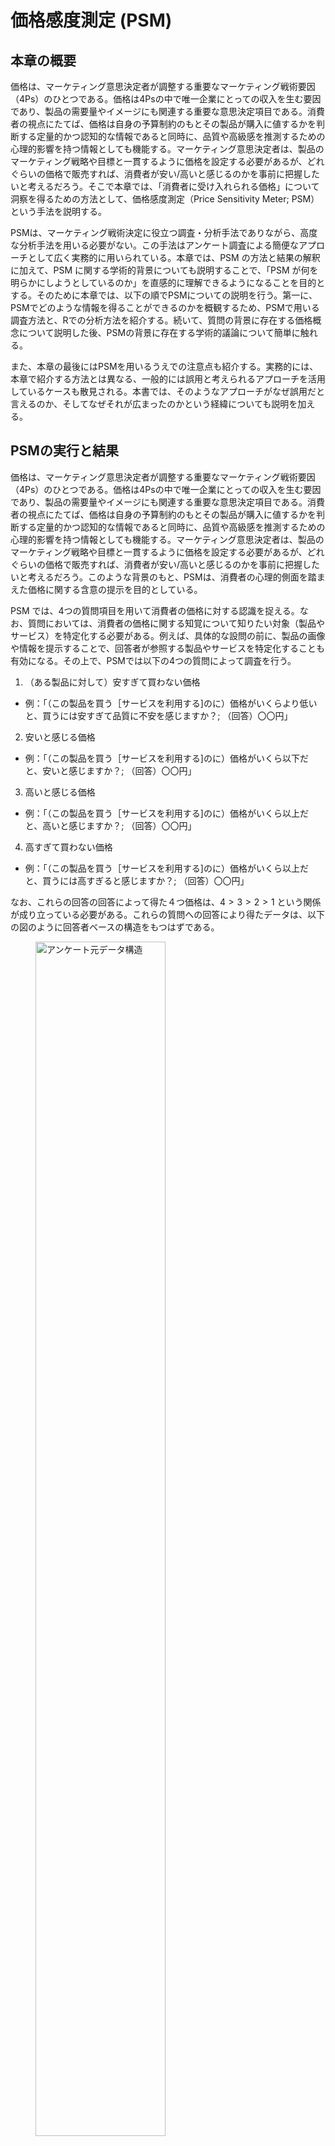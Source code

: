 # 価格感度測定 (PSM) {#psm}

## 本章の概要
価格は、マーケティング意思決定者が調整する重要なマーケティング戦術要因（4Ps）のひとつである。価格は4Psの中で唯一企業にとっての収入を生む要因であり、製品の需要量やイメージにも関連する重要な意思決定項目である。消費者の視点にたてば、価格は自身の予算制約のもとその製品が購入に値するかを判断する定量的かつ認知的な情報であると同時に、品質や高級感を推測するための心理的影響を持つ情報としても機能する。マーケティング意思決定者は、製品のマーケティング戦略や目標と一貫するように価格を設定する必要があるが、どれぐらいの価格で販売すれば、消費者が安い/高いと感じるのかを事前に把握したいと考えるだろう。そこで本章では、「消費者に受け入れられる価格」について洞察を得るための方法として、価格感度測定（Price Sensitivity Meter; PSM）という手法を説明する。

PSMは、マーケティング戦術決定に役立つ調査・分析手法でありながら、高度な分析手法を用いる必要がない。この手法はアンケート調査による簡便なアプローチとして広く実務的に用いられている。本章では、PSM の方法と結果の解釈に加えて、PSM に関する学術的背景についても説明することで、「PSM が何を明らかにしようとしているのか」を直感的に理解できるようになることを目的とする。そのために本章では、以下の順でPSMについての説明を行う。第一に、PSMでどのような情報を得ることができるのかを概観するため、PSMで用いる調査方法と、Rでの分析方法を紹介する。続いて、質問の背景に存在する価格概念について説明した後、PSMの背景に存在する学術的議論について簡単に触れる。

また、本章の最後にはPSMを用いるうえでの注意点も紹介する。実務的には、本章で紹介する方法とは異なる、一般的には誤用と考えられるアプローチを活用しているケースも散見される。本書では、そのようなアプローチがなぜ誤用だと言えるのか、そしてなぜそれが広まったのかという経緯についても説明を加える。

## PSMの実行と結果{#psmrunning}
価格は、マーケティング意思決定者が調整する重要なマーケティング戦術要因（4Ps）のひとつである。価格は4Psの中で唯一企業にとっての収入を生む要因であり、製品の需要量やイメージにも関連する重要な意思決定項目である。消費者の視点にたてば、価格は自身の予算制約のもとその製品が購入に値するかを判断する定量的かつ認知的な情報であると同時に、品質や高級感を推測するための心理的影響を持つ情報としても機能する。マーケティング意思決定者は、製品のマーケティング戦略や目標と一貫するように価格を設定する必要があるが、どれぐらいの価格で販売すれば、消費者が安い/高いと感じるのかを事前に把握したいと考えるだろう。このような背景のもと、PSMは、消費者の心理的側面を踏まえた価格に関する含意の提示を目的としている。

PSM では、4つの質問項目を用いて消費者の価格に対する認識を捉える。なお、質問においては、消費者の価格に関する知覚について知りたい対象（製品やサービス）を特定化する必要がある。例えば、具体的な設問の前に、製品の画像や情報を提示することで、回答者が参照する製品やサービスを特定化することも有効になる。その上で、PSMでは以下の4つの質問によって調査を行う。

1. （ある製品に対して）安すぎて買わない価格
  - 例：「（この製品を買う［サービスを利用する]のに）価格がいくらより低いと、買うには安すぎて品質に不安を感じますか？; （回答）〇〇円」
2. 安いと感じる価格
  - 例：「（この製品を買う［サービスを利用する]のに）価格がいくら以下だと、安いと感じますか？; （回答）〇〇円」
3. 高いと感じる価格
  - 例：「（この製品を買う［サービスを利用する]のに）価格がいくら以上だと、高いと感じますか？; （回答）〇〇円」
4. 高すぎて買わない価格
  - 例：「（この製品を買う［サービスを利用する]のに）価格がいくら以上だと、買うには高すぎると感じますか？; （回答）〇〇円」

なお、これらの回答の回答によって得た４つ価格は、$4 > 3 > 2 > 1$ という関係が成り立っている必要がある。これらの質問への回答により得たデータは、以下の図のように回答者ベースの構造をもつはずである。

![アンケート元データ構造](psm/customer_based.png){width=70%}

PSMでは、上記のデータから各価格レンジ（以下の例では、x円以下形式）に対して、安すぎる、安い、高い、高すぎる、と感じる人がどの程度いるかを集計する。ある価格水準に対し、安い（高い）や安すぎる（高すぎる）と感じる回答者がどれだけいるのかという（相対）頻度を求めることで分析を行う。以下の表はPSMでの集計を簡単に示したデータ構造である。

![PSM用データ構造](psm/price_based.png){width=70%}

Rを用いた分析においては、自身でデータ構造の変換を行う必要はない。Rでは、"pricesensitivitymeter" というパッケージの `psm_analysis()`という関数を用いることで分析を実行できる。なお、PSM用データ構造への集計作業もこのパッケージにおいて行ってくれる。

ここからは、実際にRを用いたPSMの実行手順を紹介する。まず分析の実行に際し、このパッケージをインストールし、起動する。

```r
install.packages("pricesensitivitymeter")
library(pricesensitivitymeter)
library(tidyverse)
```

```r
library(pricesensitivitymeter)
library(tidyverse)
```

続いて、"psm_ex.csv" という演習用データを読み込み、`psm_ex` として定義する。


```r
psm_ex <- read.csv("data/psm_ex.csv", na = ".")
head(psm_ex)
```

このデータは、ある製品への価格について、安すぎる（tch）、安い（ch）、高い（ex）、高すぎる（tex）という上記4つの価格認識について、250人の消費者から回答を得た（と仮定する）人工データである。分析の実行においては以下のように、`psm_analysis()` という関数において、`toocheap`、`cheap`、`expensive`、`tooexpensive`という引数を用いて、データセットにおけるどの変数がPSMで用いる価格情報に対応するのかを指示する必要がある。

```r
output_psm <- psm_analysis(
  toocheap = "tch",
  cheap = "ch",
  expensive = "ex",
  tooexpensive = "tex",
  data = psm_ex
)

summary(output_psm)
```

`psm_analysis()` の実行結果として、Accepted price range（受容価格域）、Indifference price point（無差別価格）、Optimal price point（最適価格）が提示される。今回の分析の結果を見れば、受容価格域は `923-1253`、無差別価格は `1101`、最適価格は `1058` である。受容価格域とは、安すぎると感じる人と高すぎると感じる人が少ない価格域を表している。 また無差別価格とは、高いと感じる人と安いと感じる人がつりあっていて、高くもなく安くもない価格である。一方で最適価格とは、高すぎたり安すぎたりして買わないという人が最も少ない（受容する人が最も多い）価格である。

また、PSMでは分析結果を図示化する慣習もあるが、これも `psm_plot()` という関数を用いて、ggplot 形式のコマンドで簡単に出力できる。

```r
psm_plot(output_psm) +
  labs(
    x = "Price",
    y = "Share of Respondents (0-1)",
    title = "Price Sensitivity Meter Plot",
    caption = "Shaded area: range of acceptable prices\nData: Randomly generated") +
  theme_minimal()
```

上記の図では、受容価格価格域、無差別価格、最適価格というそれぞれの結果が、"too cheap"（安すぎる）曲線、"too expensive"（高すぎる）曲線、"not cheap"（安いと感じない）曲線、"not expensive"（高いと感じない）曲線の交点によって導かれていることがうかがえる。次節以降では、これらの結果の背景にはどのような理論があるのかについて詳しく述べる。

## マーケティングにおける価格概念{#price_concept}
本節では、PSMの結果への理解を深めるために、マーケティングにおけるいくつかの価格概念を紹介する。PSMは消費者の内的な価格に対する認識や基準を集計する方法である。消費者の購買に関わる最も基本的な価格概念に、支払い意思額（Willingness to Pay: WTP） がある。WTPは、消費者が特定の製品に対して「最大いくらまで払ってもいい」と考えているかを捉えた価格である。単純化された理論的世界観のもとでは、消費者はある製品の価格が、自身の WTP を下回る場合には、その製品を購入すると考えられる。

しかしながら、消費者の心理的側面を考慮すると、価格が安ければいいというわけでもない。我々の日常的な買い物においては、ある製品が自身のWTPより高いので買えないということに加えて、安すぎる価格によって、（製品品質などに）不安を抱き買いたくないと考えることもあるだろう。製品やサービスの品質が事前にわからない場合、人々はなんらかの情報に基づいて品質を類推するが、価格がその手がかりになると考えられる。このように、製品の価格が安すぎても、高すぎても買ってもらえず、どうやら消費者にとって、ちょうどいい価格幅がありそうだといえる。そして、「安すぎて不安だから買いたくない」という価格から「高くて買えない」という価格で示される、消費者が受容する（製品を買う）価格帯のことを、受容価格帯（Accepted price range）という。

もう一つの心理的側面を捉えた価格概念に、内的参照価格がある。我々の日常的な買い物を振り返ると、自身が買える価格の範囲内であっても、その価格が高いもしくは安いと感じることはあるだろう。内的参照価格は、買い手がその価格が妥当かどうか判断する際の基準となる、個人の価値観を反映した価格である。つまり内的参照価格は、「高すぎて買えない」や「安すぎて買いたくない」というほど極端な価格ではないが、自身の持っている基準から消費者自身が「これは安いな」とか「これは高いな」と感じることを捉えた価格概念である。ただし、内的参照価格は対象となる製品やサービスの価値だけではなく、消費者個人の経験や他の関連製品の価格にも影響を受けることに注意が必要である。PSM では主に、受容価格と内的参照価格を中心に分析・図示化を行う。

## PSMに関する既存研究

### 受容価格に関する知見
本節ではまず、PSMのもとになっている、受容価格帯に基づく価格分析として Gabor and Grager (1966) について紹介する。PSMは主にマーケティング実務上での活用を前提提示された手法であり、学術研究分野ではあまり言及されることはない。しかしながら、PSMは前節で述べた受容価格帯と内的参照価格に関する学術的知見に基づき提唱されたという経緯がある。

受容価格帯に関する知見としては、Gabor and Granger (1966) による購買反応曲線（Buy Response Curve；以下、BRC）の知見が活かされている。本節では、この論文の知見を簡単に紹介する。詳細について関心がある場合にはぜひ論文を読んで見てほしい。逆に、PSMに関する理論的背景に関心がない場合には、「実務的に広く使われているPSMにも、学術的な蓄積がある」ということさえ頭に留めてくれれば、そのまま次節へ進んでもらっても構わない。

Gabor and Granger (1966)では価格に対する需要量の変化ではなく、ある価格においてその製品が購買される可能性（Plausibility）について捉えた議論を展開している。この研究では受容価格の上限と下限に着目し、ある価格Pにおいて、消費者がそれを安すぎると感じる確率を$L(P)$、価格Pにおいて、消費者がそれを高すぎると感じる確率を $H(P)$ とした（ただし、$0\leq L(P)\leq1$かつ$0\leq H(P)\leq1$）。これらの確率は、下図で示されるように、$H(P)$が単調増加である一方で、$L(P)$ は単調減少であり、$L(P)$ ではなく $1-L(P)$ が累積分布関数として捉えられる。

```r
knitr::include_graphics("psm/brc.png")
```

これらを用いて、価格Pが消費者の受容価格範囲に入っている確率を $B(P) = 1- L(P) - H(P)$ と定義した。ただし、$H(P)$ と $L(P)$ はすべての $P$ に対して微分可能であり、$l(P)=dL(P)/dP$、$h(P)=dH(P)/dP$とする。$B(P)$は、ある価格Pを消費者が高すぎるとも安すぎるとも感じない確率と言い換えることができ、これを購買反応曲線（BRC）と呼んだ。BRCの形状は以下のように示すことができる。この形状から、$P'$ という価格水準を基準とし、それより高いないし低い価格において、購買される可能性が低くなることが予想される。

```r
knitr::include_graphics("psm/BRC.jpeg")
```


Gabor and Granger (1966)は思いつきや恣意的に曲線の形状を決めたのではなく、いくつかの仮説に基づき、BRCの形状について議論を発展させた。これが、彼らの研究の一番の理論的貢献である。特に、ここで想定されている仮説を確認することで、BRCの議論においてどのような消費者像が想定されているのかについて理解が可能になる。

例えば論文内では、１つ目の仮説（H1）として、先述の $l(P)$ と $h(P)$ をそれぞれ、低すぎ頻度関数（too-low frequency function）と高すぎ頻度関数（too-high frequency function）と呼び、これらが対数正規の密度関数に従うという仮説を述べた。つまり、$p = logP$ としたとき、$l(p)$ と $h(p)$ は正規分布に従うと考えられる。ここでは、Weber-Fechner law という、「ある刺激とそれに対する個人の知覚の関係は対数的である」とする理論に基づき、対数線形を用いた形状を仮定している。言い換えると、Gabor and Granger (1966) によるBRCは、価格の増加という刺激を感覚（お得感や割高感等）として知覚する消費者像を想定したモデルだと解釈できる。

仮説2（H2）では、ある価格と消費者グループにおいては、$l(p)$ と $h(p)$ の標準偏差は近似的にほぼ等しいと述べた。詳細は割愛するが、H1とH2を含む計4つの仮説と整合的な結果を得ることで、BRCの形状についての知見を獲得した。$1-L(p)$ と $H(p)$ が正規の確率分布関数に従うとするならば、$B(p) = 1- L(p) - H(p)$
の理論的な形状も推察できる。ただし、$B(p)$ 自体は確率密度関数ではない。Gabor and Granger (1966) では、$m_1$ と $m_2$ をそれぞれ、$l(p)$ と $h(p)$ の期待値とし、$b(p)=B(p)/(m_2-m_1)$ を確率密度関数と捉えた。単純化のために H2 を仮定すると、$b(p)$ は $(m_1+m_2)/2$ を中心に左右対称である。これらの仮説および議論のもと、$l(p)$、$h(p)$と、$b(p)$ は以下のように図示できる。このように、Gabor and Granger (1966)は、いくつかの仮定を満たすような状況では、消費者の価格に対する反応を数量的に分析することが可能になることを示した。

```r
knitr::include_graphics("psm/brc_density.png")
```



### 内的参照価格に関する知見
受容価格に関するBRCに加え、内的参照価格についての知見もPSMには重要である。詳しくは兼子（2014）を参照してほしいが、内的参照価格にも幅が存在すると考えられる。つまり、受容価格帯内において安いか高いかを知覚する価格は特定の水準だけでなく、価格幅として構成されると考えられる。ある製品の価格が消費者にとって高いと感じる価格帯よりも低く、安いと感じる価格帯よりも高い価格幅に含まれている場合、その価格は「安くも高くもない」価格として知覚される。言い換えると、この安くも高くもない価格幅に基づき、その上限よりも高い価格については高いと感じ、下限よりも低い価格については安いと感じると考えられる。以下では、兼子（2014）を参考に、受容価格帯（$P_4-P_1$）と内的参照価格帯（$P_3-P_2$）を図示する。

```r
knitr::include_graphics("psm/accept.jpg")
```

上図における、$P_1$ を安すぎる価格の上限、$P_2$ を安いと感じる価格の上限、$P_3$を高いと感じる価格の下限、$P_4$ を高すぎる価格の下限と考える。そのため、$P_1$ より低い価格や、$P_4$ より高い価格の場合には消費者は購買しないと仮定する。一方で、$P_2-P_1$ の範囲では、安いと感じるが買うと考えられるし、$P_4-P_3$ の範囲では高いと感じるが買うと考えられる。このように、受容価格帯と内的参照価格帯の関係を捉えることで、「買う買わない」に加えた消費者の価格に対する感じ方も捉えた含意を得ることができる。

## 受容価格帯と内的参照価格帯の応用とPSM
PSM は、受容価格帯と内的参照価格帯に関わる知見に基づき提案されている価格決定手法である。PSMの特徴は、「安すぎる価格」、「安い価格」、「高い価格」と「高すぎる価格」の4つの質問に対する個人の価格水準を回答してもらう点にある。PSMでは特定の価格を提示しその価格に対する消費者の評価を得るという方法ではないことにも注意が必要である。つまり、「この製品が〇〇円だったらどのように感じますか？：1. 安い,...,7.高い」のような質問形態を取らない。

PSMでは、上記の4つの質問から得た回答をもとに、価格の変化に対する安い（または高い）と感じる人と安すぎる（高すぎる）と感じる人の累積比率を計算し図示化していくのだが、もう一点注意するべき点がある。それは、「高いと感じる人」の比率と「安いと感じる人」の比率を１（または100%）から引き、「高いと感じない人」と「安いと感じない人」についての比率を示す曲線を描画するということである。これらの高い（安い）と感じない人の比率を示した曲線は高い（安い）と感じる人の比率を反転させたもの（兼子，2014）や余事象（岸など，1999）と呼ばれている。以下の図は、「高い（安い）と感じない」という形に反転させた状態でのPSM分析結果例を表現した比率曲線である。下図のうち、"Too expensive" （青い実線）と "Too cheap"（赤い実線） 曲線はそれぞれ高すぎると安すぎる（と感じる人の）比率を表しており、"Not expensive" （青い破線）と "Not cheap"（赤い破線）曲線は高いと感じないと安いと感じない人の比率を示している。

```r
knitr::include_graphics("psm/PSM.jpeg")
```


PSMでは、上図内の各曲線の交点から、最適価格（$P^*$）、無差別価格（$\tilde{P}$）、最高価格（$\bar{P}$）、最低価格（$\underline{P}$）を算出する。$P^*$ は、受容価格帯に基づく価格点である。$P^*$は高すぎると感じる人と安すぎると感じる人の比率が最も少なくなり、受容不可能な消費者が最小となる価格である。$\tilde{P}$ は内的参照価格に基づく価格点である。$\tilde{P}$は、「安いと感じない」曲線と「高いと感じない」曲線の交点であり、安いとも高いとも感じない消費者が最多となる価格帯であり、前節 \@ref(fig:acceptfig) の図における $P_3-P_2$の範囲内だと感じている消費者が最も多い価格だと解釈できる。

それ以外の価格点の解釈は比率の余事象（例、高いと感じない、安いと感じない）を求めることで容易になっている。$\bar{P}$ は、高すぎると高いと感じないの曲線の交点である。この点は、「高いとは思うが高すぎるわけではない」と感じる消費者が多い点である。この点よりも低い価格では高いと感じる人が少ない（高くないと感じる人が多い）が、この点よりも高い価格では高すぎると感じる人が多くなる。言い換えると、前節における $P_4-P_3$ の範囲内だと感じている消費者が多い価格だと解釈できる。一方で $\underline{P}$ は安すぎると安いと感じないという二つの曲線の交点である。この点は、「安いとは思うが安すぎるわけではない」と感じる消費者が多い点であり、前節における $P_2-P_1$ の範囲内だと感じている消費者が多い価格だと解釈できる。


本節で述べた通り、\@ref(psmrunning) 節でも確認した PSM の分析結果では受容価格と内的参照価格に基づいて提示される価格水準や価格帯である。PSMは調査方法も（Rによる）分析方法も簡便であるが、それだけに結果の解釈については注意が必要である。例えば、PSMの分析結果において「最適価格」という言葉が用いられるが、この価格水準は、受容する人が最も多いことを示しており、他の文脈で用いられうる「最適」を意味しないことに注意が必要である。同様に、その他の価格帯・水準についても受容価格帯と内的参照価格帯との関連から解釈することが可能になる。PSMを利用する際には、その前提となる知識に基づき、結果に対する適切な解釈を行うことが重要になる。

## 集計方法に関する注意点
これまで紹介したPSMアプローチは、Westendorp (1976) によって提唱された方式であるが、、Newton et al. (1993) によって提唱された別のアプローチも広く採用されている。Newton et al. (1993) による方式（NMS型）でも、これまで説明した方式と同様の4つの質問を用いて最適価格、無差別価格、最高価格、最低価格を提示する。しかしながら、NMS型においては「高いと感じる」と「安いと感じる」消費者の比率の余事象は取らずに分析を行う。NMS型は広く用いられているものの、Newton et al. (1993) が誤った方法を紹介したことを起点に広まったとされている（兼子，2014）。

NMS型の PSM を用いると、最適価格と無差別価格は Westendorp 型の方式と等しい結果を得るが、最低価格と最高価格については異なる結果を得る。どちらの数値が正しいのかという点については議論があるものの、NMSは各曲線の交点についての論理的意味が見出しにくいという欠点を有している（兼子，2014）。

NMS型の考え方を簡易的に図示化する。安いおよび高いと感じる曲線を 1 (もしくは100%) から引く形で反転させない場合、最低価格（$\underline{P}$）は「高い」曲線（青い破線）と「安すぎる」曲線（赤い実線）との交点で求められる。これは、先述の図\@ref(fig:acceptfig)  で示されている $P_4-P_2$ の範囲に感じている回答者が多くなる価格を表している。 同様に、最高価格（$\bar{P}$）は安い曲線（赤い破線）と高すぎる曲線（青い実線）の交点で求められる。これは、$P_3-P_1$ の範囲に感じている回答者が多くなる価格を表している。これらのことから、NMS型では、最高価格と最低価格の解釈が困難になると考えられる（兼子，2014）。NMS型でも前節までに説明したものと似た結果を得ることはできるのだが、その結果が既存の価格概念と整合的かつ直感的かという点に関して、問題を有している。

```r
knitr::include_graphics("psm/Rplot01.png")
```

オンライン上では、NMS型のPSMを紹介している記事も散見される。実務的にもNMS型の方法を用いる場合もあるが、PSMの背後にある受容価格と内的参照価格に関する理論的基盤を鑑みると、Westendorp (1976) 方式のPSMアプローチのほうが、より実務的な含意を得やすい明示的な方法であると考えられる。PSMは使用の容易さから広く用いられているアプローチではあるが、本資料を読んだ学生においては、その背後に想定されている「受容価格」と「内的参照価格」という価格概念を理解したうえで活用してほしい。


## 練習問題

"MktRes_PSM.xlsx"データを用いて、価格感度測定を実行してみよう。このデータは、東京と神戸エリアの学生を対象に、一般的なラーメン店を想定して、価格についての価値観を回答してもらったという架空のデータセットである。このデータセットには、以下の情報が含まれている：

- Q1_1: 「安すぎる」価格
- Q1_2: 「安い」価格
- Q1_3: 「高すぎる」価格
- Q1_4: 「高い」価格
- Q1-5: 回答者の性別（1:女性、2: 男性、3: その他、4: 無回答）
- Q1-6: 回答者の年齢

価格以外の情報も使いながら、色々なインサイトを得るようデータを探索してみよう。

## 参考文献

Gabor, A., & Granger, C. W. J. (1966). Price as an Indicator of Quality: Report on an Enquiry. Economica, 33(129) 43-70.

兼子良久 (2014). 「Westendorpのprice sensitivity Meterに関する考察-活用上の注意点と粗問題-」, 鹿児島経済論集, 54(1-3), 29-60. 

岸邦宏・内田賢悦・佐藤馨一 (1999). 「航空運賃に対する利用者の価格感度に関する研究」, 土木計画学研究・論文集, 16, 187-194.

Van Westendorp, P (1976) NSS-Price Sensitivity Meter (PSM) – A new approach to study consumer perception of price. Proceedings of the 29th ESOMAR Congress, 139-167. Online available at https://www.researchworld.com/a-new-approach-to-study-consumer-perception-of-price/.

Newton, D, Miller, J, Smith, P, (1993) A market acceptance extension to traditional price sensitivity measurement. Proceedings of the American Marketing Association Advanced Research Techniques Forum.